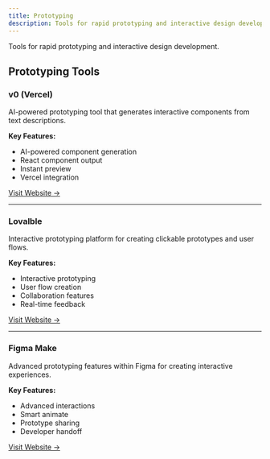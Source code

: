 ```yaml
---
title: Prototyping
description: Tools for rapid prototyping and interactive design development.
---
```


Tools for rapid prototyping and interactive design development.

## Prototyping Tools

### v0 (Vercel)
AI-powered prototyping tool that generates interactive components from text descriptions.

**Key Features:**
- AI-powered component generation
- React component output
- Instant preview
- Vercel integration

[Visit Website →](https://v0.app/)

---

### Lovalble
Interactive prototyping platform for creating clickable prototypes and user flows.

**Key Features:**
- Interactive prototyping
- User flow creation
- Collaboration features
- Real-time feedback

[Visit Website →](https://www.lovalble.com/)

---

### Figma Make
Advanced prototyping features within Figma for creating interactive experiences.

**Key Features:**
- Advanced interactions
- Smart animate
- Prototype sharing
- Developer handoff

[Visit Website →](https://www.figma.com/)
